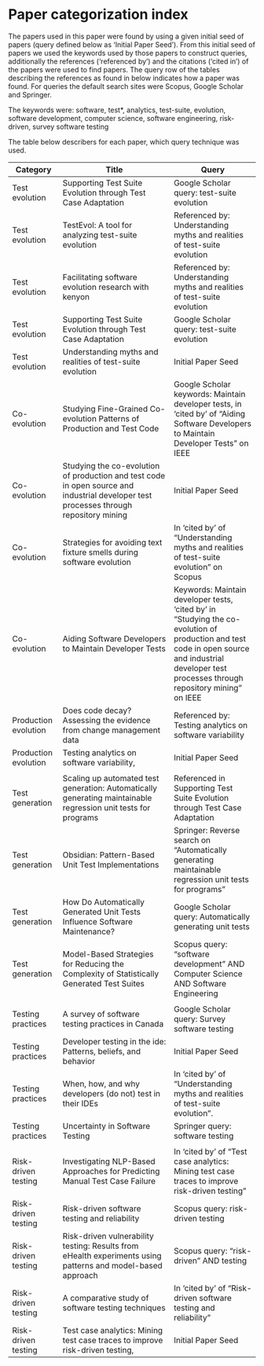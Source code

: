# Paper categorization index
The papers used in this paper were found by using a given initial seed of papers (query defined below as 'Initial Paper Seed'). From this initial seed of papers we used the keywords used by those papers to construct queries, additionally the references (‘referenced by’) and the citations (‘cited in’) of the papers were used to find papers. The query row of the tables describing the references as found in below indicates how a paper was found. For queries the default search sites were Scopus, Google Scholar and Springer.

The keywords were: software, test*, analytics, test-suite, evolution, software development, computer science, software engineering, risk-driven, survey software testing

The table below describers for each paper, which query technique was used.

|Category          |Title                                   | Query|
|------------------|----------------------------------------|-------------------------------|
|Test evolution    |Supporting Test Suite Evolution through Test Case Adaptation | Google Scholar query: test-suite evolution |
|Test evolution    | TestEvol: A tool for analyzing test-suite evolution | Referenced by: Understanding myths and realities of test-suite evolution |
|Test evolution   | Facilitating software evolution research with kenyon | Referenced by: Understanding myths and realities of test-suite evolution |
|Test evolution  | Supporting Test Suite Evolution through Test Case Adaptation | Google Scholar query: test-suite evolution |
|Test evolution | Understanding myths and realities of test-suite evolution | Initial Paper Seed |
|Co-evolution | Studying Fine-Grained Co-evolution Patterns of Production and Test Code | Google Scholar keywords: Maintain developer tests, in ‘cited by’ of “Aiding Software Developers to Maintain Developer Tests” on IEEE|
|Co-evolution | Studying the co-evolution of production and test code in open source and industrial developer test processes through repository mining | Initial Paper Seed|
|Co-evolution | Strategies for avoiding text fixture smells during software evolution | In ‘cited by’ of “Understanding myths and realities of test-suite evolution” on Scopus |
|Co-evolution | Aiding Software Developers to Maintain Developer Tests | Keywords: Maintain developer tests, ‘cited by’ in “Studying the co-evolution of production and test code in open source and industrial developer test processes through repository mining” on IEEE |
|Production evolution| Does code decay? Assessing the evidence from change management data | Referenced by: Testing analytics on software variability |
|Production evolution| Testing analytics on software variability, | Initial Paper Seed |
| | |
| Test generation |Scaling up automated test generation: Automatically generating maintainable regression unit tests for programs | Referenced in Supporting Test Suite Evolution through Test Case Adaptation |
|Test generation|Obsidian: Pattern-Based Unit Test Implementations| Springer: Reverse search on “Automatically generating maintainable regression unit tests for programs” |
|Test generation|How Do Automatically Generated Unit Tests Influence Software Maintenance?| Google Scholar query: Automatically generating unit tests |
|Test generation|Model-Based Strategies for Reducing the Complexity of Statistically Generated Test Suites| Scopus query: “software development” AND Computer Science AND Software Engineering
| | |
| Testing practices | A survey of software testing practices in Canada | Google Scholar query: Survey software testing |
| Testing practices | Developer testing in the ide: Patterns, beliefs, and behavior | Initial Paper Seed |
| Testing practices | When, how, and why developers (do not) test in their IDEs | In ‘cited by’ of “Understanding myths and realities of test-suite evolution”. |
| Testing practices | Uncertainty in Software Testing | Springer query: software testing
| | |
| Risk-driven testing | Investigating NLP-Based Approaches for Predicting Manual Test Case Failure | In ‘cited by’ of “Test case analytics: Mining test case traces to improve risk-driven testing” |
| Risk-driven testing | Risk-driven software testing and reliability | Scopus query: risk-driven testing |
| Risk-driven testing | Risk-driven vulnerability testing: Results from eHealth experiments using patterns and model-based approach | Scopus query: “risk-driven” AND testing |
| Risk-driven testing | A comparative study of software testing techniques | In ‘cited by’ of “Risk-driven software testing and reliability” |
| Risk-driven testing | Test case analytics: Mining test case traces to improve risk-driven testing, | Initial Paper Seed |
